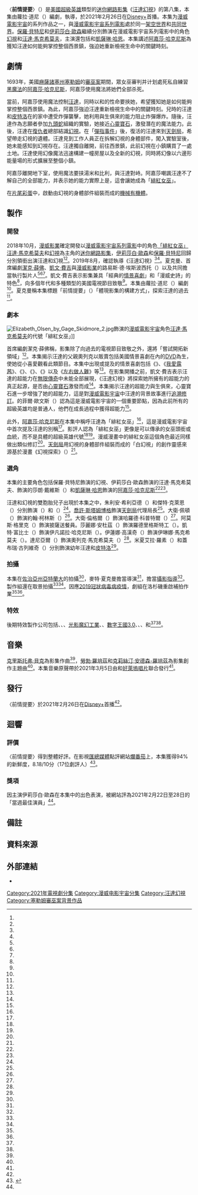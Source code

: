 {{For|電視術語|{{le|前情提要|Recap sequence}}}}
{{NoteAT
|G1=美國漫畫
|G2=Movie
|G3=Show
|G5=TV
|1=zh-hans:天劍局;zh-hk:天劍局;zh-tw:神劍局;
}}
{{Infobox television episode
| title        = 〈前情提要〉<br />{{small|{{lang|en|''Previously On''}}}}
| series       = [[汪達幻視|汪達幻視]]
| image        = Previously On poster.jpg
| image_alt    = 
| caption      = [[緋紅女巫|汪達]]使用魔法創造出全新的[[幻視_(漫畫)|幻視]]
| season       = 1
| episode      = 8
| director     = {{le|麥特·夏克曼|Matt Shakman}}
| writer       = 蘿拉·道尼（{{lang|en|Laura Donney}}）
| producer     = [[潔克·薛佛|潔克·薛佛]]
| music        = <!--{{Plainlist|
}}-->
| photographer = {{le|傑斯·霍爾|Jess Hall}}
| editor       = 諾娜·科黛（{{lang|en|Nona Khodai}}）
| release_date = {{Start date|2021|2|26}}
| length       = 47分鐘
| guests       = 
* 朱利安·希利亞德（{{lang|en|Julian Hilliard}}） 飾演 {{le|巫術 (漫畫)|Wiccan (comics)|比利}}（{{lang|en|Billy}}）
* 傑特·克萊恩（{{lang|en|Jett Klyne}}） 飾演 {{le|疾速 (漫威漫畫)|Speed (Marvel Comics)|湯米}}（{{lang|en|Tommy}}）
* [[喬許·斯塔姆博格|喬許·斯塔姆博格]] 飾演 {{le|泰勒·海沃德|Tyler Hayward}}（{{lang|en|Tyler Hayward}}）
* 大衛·佩頓（{{lang|en|David Payton}}） 飾演 約翰·柯林斯（{{lang|en|John Collins}}）
* 大衛·倫格爾（{{lang|en|David Lengel}}） 飾演 哈羅德·科普特爾（{{lang|en|Harold Proctor}}）
* 阿莫斯·格里克（{{lang|en|Amos Glick}}） 飾演 披薩送餐員
* 莎麗娜·安杜茲（{{lang|en|Selena Anduze}}） 飾演 羅德里格斯特工（{{lang|en|Agent Rodriguez}}）
* 凱特·富比士（{{lang|en|Kate Forbes}}） 飾演 伊凡諾拉·哈克尼斯（{{lang|en|Evanora Harkness}}）
* 伊蓮娜·高漢奇（{{lang|en|Ilana Kohanchi}}） 飾演 伊琳娜·馬克希莫夫（{{lang|en|Iryna Maximoff}}）
* 達尼亞爾（{{lang|en|Daniyar}}） 飾演 奧列克·馬克希莫夫（{{lang|en|Olek Maximoff}}）
* 米夏艾拉·羅素（{{lang|en|Michaela Russell}}） 飾演 幼年汪達
* 蓋布瑞·古列維奇（{{lang|en|Gabriel Gurevich}}） 飾演 幼年[[快銀|皮特洛]]
| prev         = [[打破第四面牆_(汪達幻視)|打破第四面牆]]
| next         = [[大結局_(汪達幻視)|大結局]]
| season_article = 
| episode_list = [[汪達幻視集数列表|汪達幻視集数列表]]
}}

〈'''前情提要'''〉（{{lang-en|''Previously On''}}）是[[美國|美國]][[超級英雄|超級英雄]]類型的[[迷你劇|迷你]][[網路影集|網路影集]]《[[汪達幻視|汪達幻視]]》的第八集，本集由蘿拉·道尼（{{lang|en|Laura Donney}}）編劇，{{le|麥特·夏克曼|Matt Shakman}}執導，於2021年2月26日在[[Disney+|Disney+]]首播。本集为[[漫威電影宇宙|漫威電影宇宙]]的系列作品之一，與[[漫威電影宇宙系列電影|漫威電影宇宙系列電影]]處於同一[[架空世界|架空世界]]和[[共同世界|共同世界]]。[[保羅·貝特尼|保羅·貝特尼]]和[[伊莉莎白·歐森|伊莉莎白·歐森]]繼續分別飾演在漫威電影宇宙系列電影中的角色[[幻視_(漫畫)|幻視]]和[[緋紅女巫|汪達·馬克希莫夫]]，主演還包括{{le|黛布拉·喬·拉普|Debra Jo Rupp}}和[[凱薩琳·哈恩|凱薩琳·哈恩]]。本集講述[[阿嘉莎·哈克尼斯|阿嘉莎·哈克尼斯]]為獲知汪達如何能夠掌控整個西景鎮，強迫她重新檢視生命中的關鍵時刻。

== 劇情 ==
1693年，美國[[麻薩諸塞州|麻薩諸塞州]][[塞勒姆_(麻薩諸塞州)|塞勒姆]]的[[塞勒姆審巫案|審巫案]]期間，眾女巫審判并计划處死私自練習[[黑魔法|黑魔法]]的[[阿嘉莎·哈克尼斯|阿嘉莎·哈克尼斯]]，阿嘉莎使用魔法將她們全部杀死。

當前，阿嘉莎使用魔法控制[[緋紅女巫|汪達]]，同時以{{le|疾速 (漫威漫畫)|Speed (Marvel Comics)|湯米}}和{{le|巫術 (漫畫)|Wiccan (comics)|比利}}的性命要挾她，希望獲知她是如何能夠掌控整個西景鎮。為此，阿嘉莎強迫汪達重新檢視生命中的關鍵時刻。兒時的汪達和[[快銀|皮特洛]]在{{le|蘇科維亞|Sokovia}}的家中遭受炸彈襲擊，她利用與生俱來的能力阻止炸彈爆炸。隨後，汪達作為志願者參加[[九頭蛇_(漫威漫畫)|九頭蛇]]組織的實驗，她接近[[無限寶石|心靈寶石]]，激發潛在的魔法能力。此後，汪達在[[復仇者_(漫畫)|復仇者]]總部結識[[幻視_(漫畫)|幻視]]。在「[[彈指事件|彈指事件]]」後{{efn|參見2019年電影《[[復仇者聯盟4：終局之戰|復仇者聯盟4：終局之戰]]》<ref name="CnetReview" />。}}，復活的汪達來到[[天劍局|天劍局]]，希望帶走幻視的遺體。汪達見到工作人員正在拆解幻視的身體部件，闖入實驗室後，她未能感知到幻視存在。汪達獨自離開，前往西景鎮，此前幻視在小鎮購買了一處土地。汪達使用幻像魔法迅速構建一幢房屋以及全新的幻視，同時將幻像以六邊形能量場的形式擴展至整個小鎮。

阿嘉莎離開地下室，使用魔法要挟湯米和比利，與汪達對峙。阿嘉莎嘲諷汪達不了解自己的全部能力，并表示她的能力實際上是{{le|混沌魔法|Chaos Magic}}，這會讓她成為「[[緋紅女巫|緋紅女巫]]」。

在[[片尾彩蛋|片尾彩蛋]]中，{{le|泰勒·海沃德|Tyler Hayward}}啟動由幻視的身體部件組裝而成的[[賽博格|機械有機體]]。

== 製作 ==
=== 開發 ===
2018年10月，[[漫威影業|漫威影業]]確定開發以[[漫威電影宇宙系列電影|漫威電影宇宙系列電影]]中的角色[[緋紅女巫|「緋紅女巫」汪達·馬克希莫夫]]和[[幻視_(漫畫)|幻視]]為主角的[[迷你劇|迷你]][[網路影集|網路影集]]，[[伊莉莎白·歐森|伊莉莎白·歐森]]和[[保羅·貝特尼|保羅·貝特尼]]回歸分別領銜出演汪達和幻視<ref name="Disney+SeriesSep2018" /><ref name="ScarletWitchVision" />。2019年8月，{{le|麥特·夏克曼|Matt Shakman}}確認執導《汪達幻視》<ref name="Shakman" /><ref name="EmmyDec2020CoverStory" />。夏克曼、首席編劇[[潔克·薛佛|潔克·薛佛]]、[[凱文·費吉|凱文·費吉]]與[[漫威影業|漫威影業]]的路易斯·德·埃斯波西托（{{lang|en|Louis D'Esposito}}）以及{{le|維多莉亞·阿隆索|Victoria Alonso}}共同擔當執行製片人<ref name="Schaeffer" /><ref name="ExpandingUniverse" /><ref name="EmmyDec2020FullCoverStory" />{{rp|50}}。凱文·費吉表示影集兼具「經典的[[情景喜劇|情景喜劇]]」和「漫威史詩」的特色<ref name="D232019" />，向多個年代和多種類型的美國電視節目致敬<ref name="BettanyColliderNov2020" />。本集由蘿拉·道尼（{{lang|en|Laura Donney}}）編劇<ref name="IndieWireReview" />。夏克曼稱本集標題「前情提要」（{{lang|en|''Previously On''}}）「體現影集的構建方式」，探索汪達的過去<ref name="ShakmanColliderMar2021" />。

=== 劇本 ===
[[Image:Elizabeth_Olsen_by_Gage_Skidmore_2.jpg|thumb]]飾演的[[漫威電影宇宙|漫威電影宇宙]]角色[[緋紅女巫|汪達·馬克希莫夫]]的代號「緋紅女巫」]]

首席編劇潔克·薛佛稱，影集除了向過去的電視節目致敬之外，還將「嘗試開拓新領域」<ref name="EWNov2020CoverStory" />。本集揭示汪達的父親奧列克以販賣包括美國情景喜劇在內的[[DVD|DVD]]為生，使她從小喜愛觀看此類節目。本集中出現或提及的情景喜劇包括《{{le|迪克·范·戴克秀|The Dick Van Dyke Show}}》、《[[我愛露茜|我愛露茜]]》、《{{le|神仙家庭|Bewitched}}》、《{{le|太空仙女戀|I Dream of Jeannie}}》、《{{le|脫線家族|The Brady Bunch}}》以及《[[左右做人難|左右做人難]]》等<ref name="RollingStoneReview" />。在影集開播之前，凱文·費吉表示汪達的超能力在[[無限傳奇|無限傳奇]]中未能全部展現，《汪達幻視》將探索她所擁有的超能力的真正起源，是否由[[無限寶石|心靈寶石]]激發而成<ref name="FeigeEmpireNov2020" />。本集揭示汪達的超能力與生俱來，心靈寶石進一步增強了她的超能力，這是對[[漫威電影宇宙|漫威電影宇宙]]中汪達的背景故事進行[[追溯連貫性|追溯修訂]]。{{lang|en|''[[TheWrap|TheWrap]]''}}的菲爾·歐文斯（{{lang|en|Phil Owens}}）認為這是漫威電影宇宙的一個重要節點，因為此前所有的超級英雄均是普通人，他們在成長過程中獲得超能力<ref name="WrapWandaPowers" />。

此外，[[阿嘉莎·哈克尼斯|阿嘉莎·哈克尼斯]]在本集中稱呼汪達為「緋紅女巫」<ref name="IGNReview" />，這是漫威電影宇宙中首次提及汪達的別稱<ref name="EWRecap" />。影評人認為「緋紅女巫」更像是可以傳承的女巫頭銜或血統，而不是具體的超級英雄代號<ref name="DenOfGeekReview" /><ref name="IGNReview" />。漫威漫畫中的緋紅女巫這個角色最近同樣做出類似修訂<ref name="DenOfGeekReview" />。[[天劍局|天劍局]]用幻視的身體部件組裝而成的「白幻視」的創作靈感來源基於漫畫《幻視探索》（{{lang|en|''Vision Quest''}}）<ref name="IndieWireReview" />。

=== 選角 ===
本集的主要角色包括保羅·貝特尼飾演的幻視、伊莉莎白·歐森飾演的汪達·馬克希莫夫、{{le|黛布拉·喬·拉普|Debra Jo Rupp}}飾演的莎朗·戴維斯（{{lang|en|Sharon Davis}}）和[[凱薩琳·哈恩|凱薩琳·哈恩]]飾演的[[阿嘉莎·哈克尼斯|阿嘉莎·哈克尼斯]]<ref name="AVClubReview" /><ref name="EndCredits" />{{rp|39:16–39:31}}。

汪達和幻視的雙胞胎兒子出現於本集之中，朱利安·希利亞德（{{lang|en|Julian Hilliard}}）和傑特·克萊恩（{{lang|en|Jett Klyne}}）分別飾演{{le|巫術 (漫畫)|Wiccan (comics)|比利}}（{{lang|en|Billy}}）和{{le|疾速 (漫威漫畫)|Speed (Marvel Comics)|湯米}}（{{lang|en|Tommy}}）<ref name="EndCredits" />{{rp|41:36}}。[[喬許·斯塔姆博格|喬許·斯塔姆博格]]飾演[[天劍局|天劍局]]代理局長{{le|泰勒·海沃德|Tyler Hayward}}<ref name="AVClubReview" />。大衛·佩頓（{{lang|en|David Payton}}）飾演約翰·柯林斯（{{lang|en|John Collins}}）<ref name="EndCredits" />{{rp|41:36}}。大衛·倫格爾（{{lang|en|David Lengel}}）飾演哈羅德·科普特爾（{{lang|en|Harold Proctor}}）<ref name="AVClubReview" />。阿莫斯·格里克（{{lang|en|Amos Glick}}）飾演披薩送餐員。莎麗娜·安杜茲（{{lang|en|Selena Anduze}}）飾演羅德里格斯特工（{{lang|en|Agent Rodriguez}}）。凱特·富比士（{{lang|en|Kate Forbes}}）飾演伊凡諾拉·哈克尼斯（{{lang|en|Evanora Harkness}}）。伊蓮娜·高漢奇（{{lang|en|Ilana Kohanchi}}）飾演伊琳娜·馬克希莫夫（{{lang|en|Iryna Maximoff}}）。達尼亞爾（{{lang|en|Daniyar}}）飾演奧列克·馬克希莫夫（{{lang|en|Olek Maximoff}}）<ref name="EndCredits" />{{rp|41:36}}。米夏艾拉·羅素（{{lang|en|Michaela Russell}}）和蓋布瑞·古列維奇（{{lang|en|Gabriel Gurevich}}）分別飾演幼年汪達和[[快銀|皮特洛]]<ref name="AVClubReview" />。

=== 拍攝 ===
本集在[[佐治亞州|佐治亞州]][[亞特蘭大|亞特蘭大]]的{{le|松林製片廠|Pinewood Studios}}拍攝<ref name="FilmingStart" />，麥特·夏克曼擔當導演<ref name="Shakman" />，{{le|傑斯·霍爾|Jess Hall}}擔當[[攝影指導|攝影指導]]<ref name="BettanyColliderNov2020" />。製作組還在{{le|亞特蘭大都會區|Atlanta metropolitan area}}取景拍攝<ref name="AtlantaDec2019" /><ref name="AtlantaFeb2020" />。因應[[2019冠狀病毒病疫情|2019冠狀病毒病疫情]]，劇組在洛杉磯重啟補拍作業<ref name="EmmyDec2020FullCoverStory" />{{rp|50}}<ref name="ShakmanTHRJan2021" />。

=== 特效 ===
後期特效製作公司包括{{lang|en|SSVFX}}、{{lang|en|{{le|Framestore}}}}、{{lang|en|Mr. X}}、[[光影魔幻工業|光影魔幻工業]]、{{lang|en|The Yard VFX}}、[[數字王國3.0|數字王國3.0]]、{{lang|en|Cantina Creative}}、{{lang|en|{{le|Rise FX|Rise FX|RISE}}}}、{{lang|en|{{le|Rodeo FX}}}}和{{lang|en|capital T}}<ref name="EndCredits" />{{rp|42:42–42:57}}<ref name="ArtOfVFX" />。

== 音樂 ==
[[克里斯托弗·貝克|克里斯托弗·貝克]]為影集作曲<ref name="Beck" />，[[勞勃·羅培茲|勞勃·羅培茲]]和[[克莉絲汀·安德森-羅培茲|克莉絲汀·安德森-羅培茲]]為影集創作主題曲<ref name="AndersonLopez" />。本集音樂原聲帶於2021年3月5日由{{le|漫威音樂|Marvel Music}}和[[好萊塢唱片|好萊塢唱片]]聯合發行<ref name="Soundtrack" />。

{{Infobox album
| name           = 《汪達幻視》第八集
| original_name  = {{lang|en|''WandaVision: Episode 8''}}
| type           = soundtrack
| artist         = [[克里斯托弗·貝克|克里斯托弗·貝克]]
| cover          = 
| alt            =
| released       = {{Start date|2021|3|5}}
| format         = [[數位音樂下載|數位音樂下載]]
| recorded       = 
| venue          =
| studio         = 
| genre          = 電視劇原聲帶
| length         = 32:15
| label          = {{Plainlist|
* {{le|漫威音樂|Marvel Music}}
* [[好萊塢唱片|好萊塢唱片]]
}}
| producer       = 
}}

{{Track listing
| total_length    = 32:15

| title1          = {{lang|en|Salem}}
| length1         = 1:40

| title2          = {{lang|en|Witchnapped}}
| length2         = 4:49

| title3          = {{lang|en|Sokovia}}
| length3         = 2:10

| title4          = {{lang|en|War Zone}}
| length4         = 4:30

| title5          = {{lang|en|The Mind Stone}}
| length5         = 2:29

| title6          = {{lang|en|What Is Grief}}
| length6         = 3:53

| title7          = {{lang|en|Some Assembly Required}}
| length7         = 2:41

| title8          = {{lang|en|Genesis}}
| length8         = 6:07

| title9          = {{lang|en|Ready for Launch}}
| length9         = 1:24

| title10          = {{lang|en|Wanda and Vision (Love Theme from ''WandaVision'')}}
| length10         = 2:32

}}

== 發行 ==
〈前情提要〉於2021年2月26日在[[Disney+|Disney+]]首播<ref name="ReleaseDate" />。

== 迴響 ==
=== 評價 ===
〈前情提要〉得到整體好評。在影視[[匯總媒體|匯總媒體]]點評網站[[爛番茄|爛番茄]]上，本集獲得94%的新鮮度，8.18/10分（17位劇評人）<ref>{{cite web|title=WandaVision - Season 1 Episode 8|url=https://www.rottentomatoes.com/tv/wandavision/s01/e08|access-date=2021-03-04|publisher=[[Rotten_Tomatoes|Rotten Tomatoes]]|language=en-US|archive-date=2021-02-27|archive-url=https://web.archive.org/web/20210227090938/https://www.rottentomatoes.com/tv/wandavision/s01/e08|dead-url=no}}</ref>。

=== 獎項 ===
因主演伊莉莎白·歐森在本集中的出色表演，被{{lang|en|''{{le|TVLine}}''}}網站評為2021年2月22日至28日的「當週最佳演員」<ref name="TVLinePerformer" />。

== 備註 ==
{{reflist|group=lower-alpha}}

== 資料來源 ==
{{Reflist|30em|refs=

<ref name="Disney+SeriesSep2018">{{Cite web |last=Kroll |first=Justin |date=2018-09-18 |title=Loki, Scarlet Witch, Other Marvel Heroes to Get Own TV Series on Disney Streaming Service (Exclusive) |url=https://variety.com/2018/film/news/loki-scarlet-witch-tv-series-marvel-disney-streaming-service-1202947551/ |dead-url=no |archive-url=https://www.webcitation.org/72XWaEZfB?url=https://variety.com/2018/film/news/loki-scarlet-witch-tv-series-marvel-disney-streaming-service-1202947551/ |archive-date=2018-09-19 |access-date=2018-09-18 |website=[[Variety_(magazine)|Variety]] |language=en-US }}</ref>

<ref name="ScarletWitchVision">{{Cite web |last=Sciretta |first=Peter |date=2018-10-30 |title=Falcon/Winter Soldier TV Series Planned for Disney Streaming Service, Scarlet Witch Show May Co-Star Vision |url=https://www.slashfilm.com/falcon-winter-soldier-tv-series |dead-url=no |archive-url=https://www.webcitation.org/73aOcvs76?url=https://www.slashfilm.com/falcon-winter-soldier-tv-series |archive-date=2018-10-31 |access-date=2018-11-01 |website=/Film |language=en-US }}</ref>

<ref name="Schaeffer">{{Cite web |last=Kit |first=Borys |date=2019-01-09 |title=Marvel's 'Vision and Scarlet Witch' Series Lands 'Captain Marvel' Writer (Exclusive) |url=https://www.hollywoodreporter.com/heat-vision/marvels-vision-scarlet-witch-disney-series-lands-captain-marvel-writer-1174937 |dead-url=yes |archive-url=https://web.archive.org/web/20190110011254/https://www.hollywoodreporter.com/heat-vision/marvels-vision-scarlet-witch-disney-series-lands-captain-marvel-writer-1174937 |archive-date=2019-01-10 |access-date=2019-01-10 |website=[[The_Hollywood_Reporter|The Hollywood Reporter]] |language=en-US }}</ref>

<ref name="ExpandingUniverse">{{Cite web |last=Dinh |first=Christine |date=2019-11-13 |title=What's Next For The Marvel Cinematic Universe After 'Avengers: Endgame' |url=https://www.marvel.com/articles/tv-shows/marvel-cinematic-universe-after-avengers-endgame |dead-url=no |archive-url=https://web.archive.org/web/20191114091331/https://www.marvel.com/articles/tv-shows/marvel-cinematic-universe-after-avengers-endgame |archive-date=2019-11-14 |access-date=2019-11-14 |website=[[Marvel_Entertainment|Marvel.com]] |language=en-US }}</ref>

<ref name="Shakman">{{Cite web |last=Fischer |first=Jacob |date=2019-08-21 |title=Matt Shakman In Talks To Direct 6-Episode Marvel Studios Series For Disney+ (Exclusive) |url=https://discussingfilm.net/2019/08/21/matt-shakman-in-talks-to-direct-6-episode-marvel-studios-series-for-disney-exclusive/ |dead-url=no |archive-url=https://web.archive.org/web/20190824015342/https://discussingfilm.net/2019/08/21/matt-shakman-in-talks-to-direct-6-episode-marvel-studios-series-for-disney-exclusive/ |archive-date=2019-08-24 |access-date=2019-08-24 |website=Discussing Film |language=en-US }}</ref>

<ref name="EmmyDec2020CoverStory">{{Cite web |last=Reinstein |first=Mara |date=2020-12-16 |title=Not Your Mother's Suburbs |url=https://www.emmys.com/news/features/not-your-mothers-suburbs |dead-url=no |archive-url=https://web.archive.org/web/20201220020528/https://www.emmys.com/news/features/not-your-mothers-suburbs |archive-date=2020-12-20 |access-date=2020-12-19 |website=Emmy |language=en-US }}</ref>

<ref name="EmmyDec2020FullCoverStory">{{Cite magazine |last=Reinstein |first=Mara |year=2020 |title=Not Your Mother's Suburbs |url=https://digital.emagazines.com/Emmy/20201217/index.html?t=03caf416-2f4e-4671-afca-93b6a8fc850a#p50 |dead-url=yes |magazine=Emmy |volume=XLII |issue=12 |pages=42–50 |archive-url=https://web.archive.org/web/20201220170752/https://digital.emagazines.com/Emmy/20201217/mobile/index.html#p50 |archive-date=2020-12-20 |language=en-US |access-date=2021-02-26 }}</ref>

<ref name="EWNov2020CoverStory">{{Cite web |last=Coggan |first=Devan |date=2020-11-10 |title=Honey, I'm Chrome: Marvel prepares to take over TV with WandaVision |url=https://ew.com/tv/wandavision-marvel-cover-story/ |dead-url=no |archive-url=https://web.archive.org/web/20201110144657/https://ew.com/tv/wandavision-marvel-cover-story/ |archive-date=2020-11-10 |access-date=2020-11-10 |website=[[Entertainment_Weekly|Entertainment Weekly]] |language=en-US }}</ref>

<ref name="BettanyColliderNov2020">{{Cite web |last=Radish |first=Christina |date=2020-11-25 |title=Paul Bettany & Alan Ball on 'Uncle Frank,' 'WandaVision,' & Having Similar Directing Styles |url=https://collider.com/paul-bettany-alan-ball-on-uncle-frank-wandavision-having-similar-directing-styles/ |dead-url=no |archive-url=https://web.archive.org/web/20201207144328/https://collider.com/paul-bettany-alan-ball-on-uncle-frank-wandavision-having-similar-directing-styles/ |archive-date=2020-12-07 |access-date=2020-12-12 |website=[[Collider_(website)|Collider]] |language=en-US }}</ref>

<ref name="FilmingStart">{{Cite web |last=Barnhardt |first=Adam |date=2019-09-09 |title=WandaVision Reportedly Beginning Production in November |url=https://comicbook.com/marvel/2019/09/09/wandavision-filming-start-november-disney-plus/ |dead-url=no |archive-url=https://web.archive.org/web/20190920221805/https://comicbook.com/marvel/2019/09/09/wandavision-filming-start-november-disney-plus/ |archive-date=2019-09-20 |access-date=2019-10-21 |website=ComicBook.com |language=en-US }}</ref>

<ref name="Beck">{{Cite web |title=Ant-Man Composer Christophe Beck Will Score WandaVision |url=https://www.superherohype.com/tv/475748-ant-man-composer-christophe-beck-will-score-wandavision |last=Workman |first=Robert |date=2020-01-21 |website=SuperheroHype! |language=en-US |archive-url=https://web.archive.org/web/20200122004144/https://www.superherohype.com/tv/475748-ant-man-composer-christophe-beck-will-score-wandavision |archive-date=2020-01-22 |access-date=2020-01-21 |dead-url=no }}</ref>

<ref name="AndersonLopez">{{Cite web |last=Taylor |first=Drew |date=2021-01-04 |title=Each Episode of 'WandaVision' Will Have a Different Theme Song Written by 'Frozen' Songwriters |url=https://collider.com/wandavision-theme-songs-writers-robert-lopez-kristen-anderson-lopez/ |dead-url=no |archive-url=https://web.archive.org/web/20210104182944/https://collider.com/wandavision-theme-songs-writers-robert-lopez-kristen-anderson-lopez/ |archive-date=2021-01-04 |access-date=2021-01-04 |website=[[Collider_(website)|Collider]] |language=en-US }}</ref>

<ref name="AtlantaDec2019">{{Cite web |title=What’s filming in Atlanta now? WandaVision, The Falcon and the Winter Soldier, Queen of Soul, The Tomorrow War, and more |url=https://www.atlantamagazine.com/news-culture-articles/whats-filming-in-atlanta-now-wandavision-the-falcon-and-the-winter-solider-queen-of-soul-the-tomorrow-war-and-more/ |last=Walljasper |first=Matt |date=2019-12-30 |website=Atlanta |language=en-US |archive-url=https://web.archive.org/web/20200302165802/https://www.atlantamagazine.com/news-culture-articles/whats-filming-in-atlanta-now-wandavision-the-falcon-and-the-winter-solider-queen-of-soul-the-tomorrow-war-and-more/ |archive-date=2020-03-02 |access-date=2020-04-03 |dead-url=no }}</ref>

<ref name="AtlantaFeb2020">{{Cite web |title=What's filming in Atlanta now? Loki, WandaVision, The Falcon and the Winter Soldier, Samaritan, DMZ, and more |url=https://www.atlantamagazine.com/news-culture-articles/whats-filming-in-atlanta-now-loki-wandavision-the-falcon-and-the-winter-soldier-samaritan-dmz-and-more/ |last=Walljasper |first=Matt |date=2020-02-29 |website=Atlanta |language=en-US |archive-url=https://web.archive.org/web/20200302124138/https://www.atlantamagazine.com/news-culture-articles/whats-filming-in-atlanta-now-loki-wandavision-the-falcon-and-the-winter-soldier-samaritan-dmz-and-more/ |archive-date=2020-03-02 |access-date=2020-03-02 |dead-url=no }}</ref>

<ref name="ShakmanTHRJan2021">{{Cite web |last=Davids |first=Brian |date=2021-01-15 |title=How 'WandaVision' Director Matt Shakman Went from Westeros to Westview |url=https://www.hollywoodreporter.com/heat-vision/how-wandavision-director-matt-shakman-went-from-westeros-to-westview |dead-url=no |archive-url=https://web.archive.org/web/20210115213312/https://www.hollywoodreporter.com/heat-vision/how-wandavision-director-matt-shakman-went-from-westeros-to-westview |archive-date=2021-01-15 |access-date=2021-01-15 |website=[[The_Hollywood_Reporter|The Hollywood Reporter]] |language=en-US }}</ref>

<ref name="D232019">{{Cite web |last=Couch |first=Aaron |date=2019-08-23 |title=Marvel Unveils 3 New Disney+ Shows Including 'She-Hulk' and 'Moon Knight' |url=https://www.hollywoodreporter.com/heat-vision/marvel-confirms-3-new-disney-shows-including-she-hulk-moon-knight-1232742 |dead-url=no |archive-url=https://web.archive.org/web/20190823234749/https://www.hollywoodreporter.com/heat-vision/marvel-confirms-3-new-disney-shows-including-she-hulk-moon-knight-1232742 |archive-date=2019-08-23 |access-date=2019-08-23 |website=[[The_Hollywood_Reporter|The Hollywood Reporter]] |language=en-US }}</ref>

<ref name="EndCredits">{{Cite episode |title=Previously On |url=https://www.disneyplus.com/video/ebaaf404-b012-4a35-a4bd-0d5d4f32ccd0 |series=WandaVision |series-link=WandaVision |last=Donney |first=Laura |network=[[Disney+|Disney+]] |date=2021-02-26 |season=1 |number=8 |subscription=yes |language=en-US |access-date=2021-03-04 |archive-date=2021-02-26 |archive-url=https://web.archive.org/web/20210226080132/https://www.disneyplus.com/video/ebaaf404-b012-4a35-a4bd-0d5d4f32ccd0 |dead-url=no }}片尾演職員表於38:00開始。</ref>

<ref name="ArtOfVFX">{{Cite web |last=Frei |first=Vincent |date=2021-01-05 |title=WandaVision |url=https://www.artofvfx.com/wandavision/ |dead-url=no |archive-url=https://web.archive.org/web/20210113071549/https://www.artofvfx.com/wandavision/ |archive-date=2021-01-13 |access-date=2021-01-15 |website=Art of VFX |language=en-US }}</ref>

<ref name="AVClubReview">{{Cite web |last=Robinson |first=Stephen |date=2021-02-26 |title=The Scarlet Witch stands revealed in the penultimate installment of WandaVision |url=https://tv.avclub.com/the-scarlet-witch-stands-revealed-in-the-penultimate-in-1846359303 |dead-url=no |archive-url=https://web.archive.org/web/20210226230113/https://tv.avclub.com/the-scarlet-witch-stands-revealed-in-the-penultimate-in-1846359303 |archive-date=2021-02-26 |access-date=2021-02-26 |website=[[The_A.V._Club|The A.V. Club]] |language=en-US }}</ref>

<ref name="DenOfGeekReview">{{Cite web |last=Knight |first=Rosie |date=2021-02-26 |title=WandaVision Episode 8 Review: Previously On… |url=https://www.denofgeek.com/tv/wandavision-episode-8-review-previously-on/ |dead-url=no |archive-url=https://web.archive.org/web/20210226233021/https://www.denofgeek.com/tv/wandavision-episode-8-review-previously-on/ |archive-date=2021-02-26 |access-date=2021-02-26 |website=Den of Geek |language=en-US }}</ref>

<ref name="CnetReview">{{Cite web |last=Keane |first=Sean |date=2021-03-02 |title=WandaVision episode 8 recap: Marvel show brings Wanda on an emotional rollercoaster |url=https://www.cnet.com/news/wandavision-episode-8-disney-plus-recap-marvel-show-brings-wanda-on-an-emotional-rollercoaster/ |access-date=2021-03-04 |website=Cnet |language=en-US |archive-date=2021-03-03 |archive-url=https://web.archive.org/web/20210303204717/https://www.cnet.com/news/wandavision-episode-8-disney-plus-recap-marvel-show-brings-wanda-on-an-emotional-rollercoaster/ |dead-url=no }}</ref>

<ref name="IndieWireReview">{{Cite web |last=Travers |first=Ben |date=2021-02-26 |title=‘WandaVision’ Review: The Ghost of Grief’s Past Ushers in the Series’ Best Episode Yet — Spoilers |url=https://www.indiewire.com/2021/02/wandavision-episode-8-review-previously-on-spoilers-1234619595/ |dead-url=no |archive-url=https://web.archive.org/web/20210227000847/https://www.indiewire.com/2021/02/wandavision-episode-8-review-previously-on-spoilers-1234619595/ |archive-date=2021-02-27 |access-date=2021-02-26 |website=IndieWire |language=en-US }}</ref>

<ref name="ShakmanColliderMar2021">{{Cite web |last=Miller |first=Liz Shannon |date=2021-03-02 |title='WandaVision' Director on Pulling Back the Curtain in Episode 8, Agatha Easter Eggs, and Season 2 |url=https://collider.com/matt-shakman-interview-wandavision-season-2/ |dead-url=no |archive-url=https://web.archive.org/web/20210302234605/https://collider.com/matt-shakman-interview-wandavision-season-2/ |archive-date=2021-03-02 |access-date=2021-03-02 |website=Collider |language=en-US }}</ref>

<ref name="FeigeEmpireNov2020">{{Cite web |last=Travis |first=Ben |date=2020-11-23 |title=WandaVision Explores Scarlet Witch’s ‘Ill-Defined Power-Set’, Says Kevin Feige – Exclusive Images |url=https://www.empireonline.com/movies/news/wandavision-explores-scarlet-witch-power-set-kevin-feige-exclusive/ |dead-url=no |archive-url=https://web.archive.org/web/20210221205405/https://www.empireonline.com/movies/news/wandavision-explores-scarlet-witch-power-set-kevin-feige-exclusive/ |archive-date=2021-02-21 |access-date=2021-02-27 |website=Empire |language=en-US }}</ref>

<ref name="WrapWandaPowers">{{Cite web |last=Owen |first=Phil |date=2021-02-27 |title=‘WandaVision’ Just Retconned the MCU in a Really Big Way |url=https://www.thewrap.com/wandavision-just-retconned-the-mcu-in-a-really-big-way/ |dead-url=no |archive-url=https://web.archive.org/web/20210227180104/https://www.thewrap.com/wandavision-just-retconned-the-mcu-in-a-really-big-way/ |archive-date=2021-02-27 |access-date=2021-02-27 |website=[[TheWrap|TheWrap]] |language=en-US }}</ref>

<ref name="RollingStoneReview">{{Cite web |last=Sepinwall |first=Alan |date=2021-02-26 |title=‘WandaVision’ Recap: Some Assembly Required |url=https://www.rollingstone.com/tv/tv-recaps/wandavision-recap-episode-7-previously-on-1133822/ |dead-url=no |archive-url=https://web.archive.org/web/20210226181550/https://www.rollingstone.com/tv/tv-recaps/wandavision-recap-episode-7-previously-on-1133822/ |archive-date=2021-02-26 |access-date=2021-02-26 |website=[[Rolling_Stone|Rolling Stone]] |language=en-US }}</ref>

<ref name="IGNReview">{{Cite web |last=Purslow |first=Matt |date=2021-02-26 |title=WandaVision: Season 1, Episode 8 Review |url=https://www.ign.com/articles/wandavision-season-1-episode-8-review |dead-url=no |archive-url=https://web.archive.org/web/20210226192726/https://www.ign.com/articles/wandavision-season-1-episode-8-review |archive-date=2021-02-26 |access-date=2021-02-26 |website=[[IGN|IGN]] |language=en-US }}</ref>

<ref name="EWRecap">{{Cite web |last=Holub |first=Christian |date=2021-02-26 |title=WandaVision recap: The one where they explain things |url=https://ew.com/tv/recaps/wandavision-season-1-episode-8/ |dead-url=no |archive-url=https://web.archive.org/web/20210226163444/https://ew.com/tv/recaps/wandavision-season-1-episode-8/ |archive-date=2021-02-26 |access-date=2021-02-26 |website=[[Entertainment_Weekly|Entertainment Weekly]] |language=en-US }}</ref>

<ref name="ReleaseDate">{{Cite web |last=Griffin |first=David |date=2021-02-26 |title=WandaVision Release Schedule: When Does WandaVision Episode 9 Come Out? |url=https://www.ign.com/articles/wandavision-release-date-time-schedule-disney-plus |dead-url=no |archive-url=https://archive.today/20210301015925/https://www.ign.com/articles/wandavision-release-date-time-schedule-disney-plus |archive-date=2021-03-01 |access-date=2021-02-28 |website=[[IGN|IGN]] |language=en-US }}</ref>

<ref name="TVLinePerformer">{{Cite web |last=<!-- Team TVLine --> |date=2021-02-27 |title=The Performers of the Week (Tie): Lydia West and Elizabeth Olsen |url=https://tvline.com/2021/02/27/elizabeth-olsen-wandavision-performance-episode-8/ |dead-url=no |archive-url=https://web.archive.org/web/20210227160223/https://tvline.com/2021/02/27/elizabeth-olsen-wandavision-performance-episode-8/ |archive-date=2021-02-27 |access-date=2021-02-27 |website=TVLine |language=en-US }}</ref>

<ref name="Soundtrack">{{Cite web |date=2021-03-04 |title=Details for ‘WandaVision’ Episode 8 Soundtrack Album Revealed |url=http://filmmusicreporter.com/2021/03/04/details-for-wandavision-episode-8-soundtrack-album-revealed/ |dead-url=no |archive-url=https://web.archive.org/web/20210310090156/https://filmmusicreporter.com/2021/03/04/details-for-wandavision-episode-8-soundtrack-album-revealed/ |archive-date=2021-03-10 |access-date=2021-03-04 |website=Film Music Reporter |language=en-US }}</ref>

}}

== 外部連結 ==
* {{IMDb episode|13776714}}
{{WandaVision}}
{{DEFAULTSORT:Previously On}}
[[Category:2021年電視劇分集|Category:2021年電視劇分集]]
[[Category:漫威电影宇宙分集|Category:漫威电影宇宙分集]]
[[Category:汪達幻視|Category:汪達幻視]]
[[Category:塞勒姆審巫案背景作品|Category:塞勒姆審巫案背景作品]]